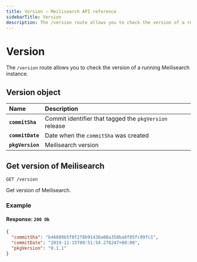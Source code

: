 ```yaml
---
title: Version — Meilisearch API reference
sidebarTitle: Version
description: The /version route allows you to check the version of a running Meilisearch instance.
---
```


# Version

The `/version` route allows you to check the version of a running Meilisearch instance.

## Version object

| Name             | Description                                            |
| :--------------- | :----------------------------------------------------- |
| **`commitSha`**  | Commit identifier that tagged the `pkgVersion` release |
| **`commitDate`** | Date when the `commitSha` was created                  |
| **`pkgVersion`** | Meilisearch version                                    |

## Get version of Meilisearch

```http
GET /version
```

Get version of Meilisearch.

### Example

<CodeSamples id="get_version_1" />

#### Response: `200 Ok`

```json
{
  "commitSha": "b46889b5f0f2f8b91438a08a358ba8f05fc09fc1",
  "commitDate": "2019-11-15T09:51:54.278247+00:00",
  "pkgVersion": "0.1.1"
}
```
